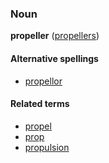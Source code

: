 ===Noun===
'''propeller''' ([[propellers]])

====Alternative spellings====
*[[propellor]]

====Related terms====
*[[propel]]
*[[prop]]
*[[propulsion]]